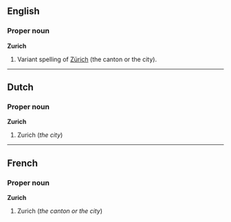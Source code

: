 ==English==
===Proper noun===
'''Zurich'''

#Variant spelling of [[Zürich]] (the canton or the city).

----
==Dutch==
===Proper noun===
'''Zurich'''

#Zurich (''the city'')

----
==French==
===Proper noun===
'''Zurich'''

#Zurich (''the canton or the city'')